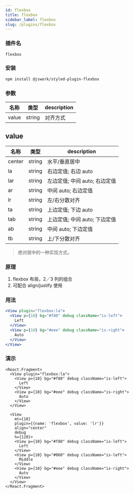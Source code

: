 ```yaml
---
id: flexbox
title: flexbox
sidebar_label: flexbox
slug: /plugins/flexbox
---
```


### 插件名

```config
flexbox
```

### 安装

```bash npm2yarn
npm install @jswork/styled-plugin-flexbox
```

### 参数

| 名称  | 类型   | description |
| ----- | ------ | ----------- |
| value | string | 对齐方式    |

## value

| 名称   | 类型   | description                   |
| ------ | ------ | ----------------------------- |
| center | string | 水平/垂直居中                 |
| la     | string | 右边定值; 右边 auto           |
| lar    | string | 左边定值; 中间 auto; 右边定值 |
| ar     | string | 中间 auto; 右边定值           |
| lr     | string | 左/右分散对齐                 |
| ta     | string | 上边定值; 下边 auto           |
| tab    | string | 上边定值; 中间 auto; 下边定值 |
| ab     | string | 中间 auto; 下边定值           |
| tb     | string | 上/下分散对齐                 |

> 绝对居中的一种实现方式。

### 原理

1. flexbox 布局，2／3 列的组合
2. 可配合 align/justify 使用

### 用法

```jsx
<View plugin="flexbox:la">
  <View p={10} bg="#f80" debug className="is-left">
    Left
  </View>
  <View p={10} bg="#eee" debug className="is-right">
    Auto
  </View>
</View>
```

### 演示

```tsx live
<React.Fragment>
  <View plugin="flexbox:la">
    <View p={10} bg="#f80" debug className="is-left">
      Left
    </View>
    <View p={10} bg="#eee" debug className="is-right">
      Auto
    </View>
  </View>

  <View
    mt={10}
    plugin={{name: 'flexbox', value: 'lr'}}
    align="center"
    debug
    h={120}>
    <View p={10} bg="#f80" debug className="is-left">
      Left
    </View>
    <View p={10} bg="#060" debug className="is-left">
      Middle
    </View>
    <View p={10} bg="#eee" debug className="is-right">
      Auto
    </View>
  </View>
</React.Fragment>
```